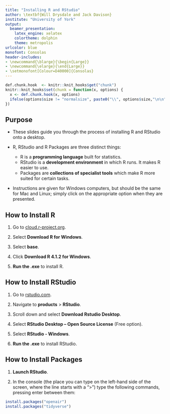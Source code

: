 ```yaml
---
title: "Installing R and RStudio"
author: \textbf{Will Drysdale and Jack Davison}
institute: "University of York"
output: 
  beamer_presentation: 
    latex_engine: xelatex
    colortheme: dolphin
    theme: metropolis
urlcolor: blue
monofont: Consolas
header-includes:
- \newcommand{\blarge}{\begin{Large}}
- \newcommand{\elarge}{\end{Large}}
- \setmonofont[Colour=D40000]{Consolas}
---
```


```r
def.chunk.hook  <- knitr::knit_hooks$get("chunk")
knitr::knit_hooks$set(chunk = function(x, options) {
  x <- def.chunk.hook(x, options)
  ifelse(options$size != "normalsize", paste0("\\", options$size,"\n\n", x, "\n\n \\normalsize"), x)
})
```

## Purpose

- These slides guide you through the process of installing R and RStudio onto a desktop.

- R, RStudio and R Packages are three distinct things:
  - R is a **programming language** built for statistics.
  - RStudio is a **development environment** in which R runs. It makes R easier to use.
  - Packages are **collections of specialist tools** which make R more suited for certain tasks.

- Instructions are given for Windows computers, but should be the same for Mac and Linux; simply click on the appropriate option when they are presented.
  
## How to Install R

1.  Go to [cloud.r-project.org](https://cloud.r-project.org/).

2.  Select **Download R for Windows**.

3.  Select **base**.

4.  Click **Download R 4.1.2 for Windows**.

5.  **Run the .exe** to install R.

## How to Install RStudio

1.  Go to [rstudio.com](https://www.rstudio.com/).

2.  Navigate to **products** > **RStudio**.

3.  Scroll down and select **Download Rstudio Desktop**.

4.  Select **RStudio Desktop – Open Source License** (Free option).

5.  Select **RStudio - Windows**.

6.  **Run the .exe** to install RStudio.

## How to Install Packages

1.  **Launch RStudio**.

2.  In the console (the place you can type on the left-hand side of the screen, where the line starts with a “>”) type the following commands, pressing enter between them:

```r
install.packages("openair")
install.packages("tidyverse")
```

